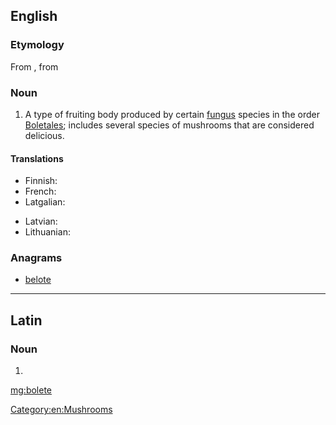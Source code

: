 ==English==
{{rfi}}
{{wikipedia}}
{{wikispecies|Boletales}}
===Etymology===
From {{etyl|la|en}} {{term|boletus||lang=la|edible mushroom}}, from {{etyl|grc|en}} {{term|βωλίτης||tr=bolites|lang=grc}}

===Noun===
{{en-noun}}

# A type of fruiting body produced by certain [[fungus]] species in the order [[Boletales]]; includes several species of mushrooms that are considered delicious.

====Translations====
{{trans-top|type of mushrooms}}
* Finnish: {{t+|fi|tatti}}
* French: {{t+|fr|bolet|m}}
* Latgalian: {{t|ltg|baraviks|m}}
{{trans-mid}}
* Latvian: {{t+|lv|baravika|f}}
* Lithuanian: {{t|lt|baravykas}}
{{trans-bottom}}

===Anagrams===
* [[belote#English|belote]]

[[Category:en:Mushrooms]]

----

==Latin==

===Noun===
{{la-noun-form|bōlēte}}

# {{inflection of|bōlētus||voc|s|lang=la}}

[[mg:bolete]]